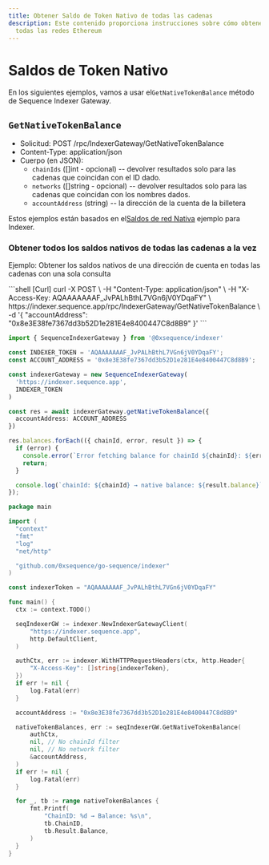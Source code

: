 ```yaml
---
title: Obtener Saldo de Token Nativo de todas las cadenas
description: Este contenido proporciona instrucciones sobre cómo obtener saldos nativos en
  todas las redes Ethereum
---
```


# Saldos de Token Nativo

En los siguientes ejemplos, vamos a usar el`GetNativeTokenBalance`
método de Sequence Indexer Gateway.

## `GetNativeTokenBalance`

* Solicitud: POST /rpc/IndexerGateway/GetNativeTokenBalance
* Content-Type: application/json
* Cuerpo (en JSON):
  * `chainIds` (\[]int - opcional) -- devolver resultados solo para las cadenas que coincidan con el ID dado.
  * `networks` (\[]string - opcional) -- devolver resultados solo para las cadenas que coincidan con los nombres dados.
  * `accountAddress` (string) -- la dirección de la cuenta de la billetera

Estos ejemplos están basados en el[Saldos de red
Nativa](/api-references/indexer/examples/native-network-balance) ejemplo para Indexer.

### Obtener todos los saldos nativos de todas las cadenas a la vez

Ejemplo: Obtener los saldos nativos de una dirección de cuenta en todas las cadenas con una
sola consulta

<CodeGroup>
  ```shell [Curl]
  curl -X POST \
    -H "Content-Type: application/json" \
    -H "X-Access-Key: AQAAAAAAAF_JvPALhBthL7VGn6jV0YDqaFY" \
    https://indexer.sequence.app/rpc/IndexerGateway/GetNativeTokenBalance \
    -d '{
      "accountAddress": "0x8e3E38fe7367dd3b52D1e281E4e8400447C8d8B9"
    }'
  ```

  ```ts [Typescript]
  import { SequenceIndexerGateway } from '@0xsequence/indexer'

  const INDEXER_TOKEN = 'AQAAAAAAAF_JvPALhBthL7VGn6jV0YDqaFY';
  const ACCOUNT_ADDRESS = '0x8e3E38fe7367dd3b52D1e281E4e8400447C8d8B9';

  const indexerGateway = new SequenceIndexerGateway(
    'https://indexer.sequence.app',
    INDEXER_TOKEN
  )

  const res = await indexerGateway.getNativeTokenBalance({
    accountAddress: ACCOUNT_ADDRESS
  })

  res.balances.forEach(({ chainId, error, result }) => {
    if (error) {
      console.error(`Error fetching balance for chainId ${chainId}: ${error}`);
      return;
    }

    console.log(`chainId: ${chainId} → native balance: ${result.balance}`);
  });

  ```

  ```go [Go]
  package main

  import (
  	"context"
  	"fmt"
  	"log"
  	"net/http"

  	"github.com/0xsequence/go-sequence/indexer"
  )

  const indexerToken = "AQAAAAAAAF_JvPALhBthL7VGn6jV0YDqaFY"

  func main() {
  	ctx := context.TODO()

  	seqIndexerGW := indexer.NewIndexerGatewayClient(
  		"https://indexer.sequence.app",
  		http.DefaultClient,
  	)

  	authCtx, err := indexer.WithHTTPRequestHeaders(ctx, http.Header{
  		"X-Access-Key": []string{indexerToken},
  	})
  	if err != nil {
  		log.Fatal(err)
  	}

  	accountAddress := "0x8e3E38fe7367dd3b52D1e281E4e8400447C8d8B9"

  	nativeTokenBalances, err := seqIndexerGW.GetNativeTokenBalance(
  		authCtx,
  		nil, // No chainId filter
  		nil, // No network filter
  		&accountAddress,
  	)
  	if err != nil {
  		log.Fatal(err)
  	}

  	for _, tb := range nativeTokenBalances {
  		fmt.Printf(
  			"ChainID: %d → Balance: %s\n",
  			tb.ChainID,
  			tb.Result.Balance,
  		)
  	}
  }
  ```
</CodeGroup>

